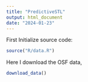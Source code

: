 ```yaml
---
title: "PredictiveSTL"
output: html_document
date: "2024-01-23"
---
```


First Initialize source code:
```r
source("R/data.R")
```


Here I download the OSF data,
```r
download_data()
```


